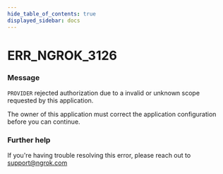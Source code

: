 ```yaml
---
hide_table_of_contents: true
displayed_sidebar: docs
---
```



# ERR_NGROK_3126

### Message

`PROVIDER` rejected authorization due to a invalid or unknown scope requested by this application.

The owner of this application must correct the application configuration before you can continue.

<ErrorDetails error="err_ngrok_3126" />

### Further help

If you're having trouble resolving this error, please reach out to [support@ngrok.com](mailto:support@ngrok.com?subject=Help%20with%20ERR_NGROK_3126)
